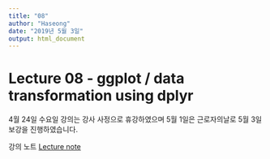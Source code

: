 ```yaml
---
title: "08"
author: "Haseong"
date: "2019년 5월 3일"
output: html_document
---
```


# Lecture 08 - ggplot / data transformation using dplyr

4월 24일 수요일 강의는 강사 사정으로 휴강하였으며 5월 1일은 근로자의날로 5월 3일 보강을 진행하였습니다. 

강의 노트 
[Lecture note](https://github.com/greendaygh/2019-R-programming/blob/master/08-Rprog.pdf)  


